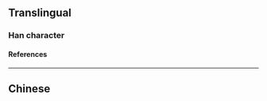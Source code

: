 {{character info/new}}
==Translingual==

===Han character===
{{Han char|rn=75|rad=木|as=05|sn=9|four=44940|canj=DJT|ids=⿰木卉}}

====References====
{{Han ref|kx=0518.020|dkj=14597|dj=0906.020|hdz=21176.130|uh=67BF}}

----

==Chinese==
{{zh-see|櫱}}